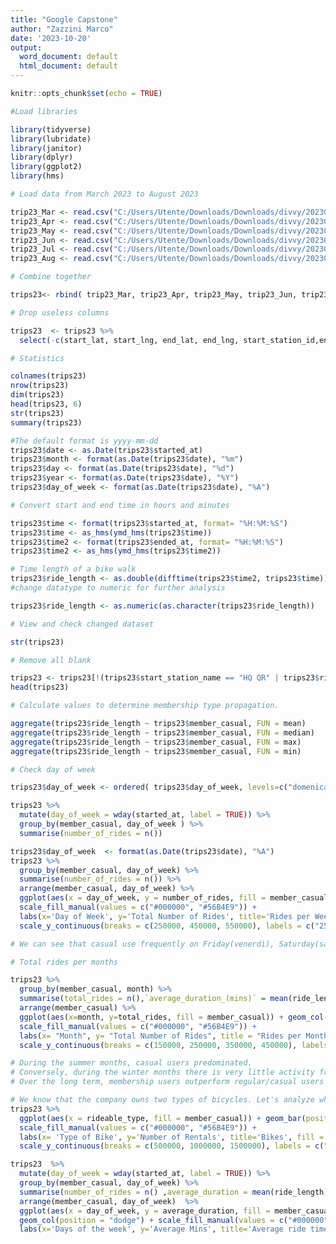 ---
title: "Google Capstone"
author: "Zazzini Marco"
date: '2023-10-20'
output:
  word_document: default
  html_document: default
---

```{r setup, include=FALSE}
knitr::opts_chunk$set(echo = TRUE)

#Load libraries 

library(tidyverse)
library(lubridate)
library(janitor)
library(dplyr)
library(ggplot2)
library(hms)

```

```{r}

# Load data from March 2023 to August 2023

trip23_Mar <- read.csv("C:/Users/Utente/Downloads/Downloads/divvy/202302-divvy-tripdata.csv") 
trip23_Apr <- read.csv("C:/Users/Utente/Downloads/Downloads/divvy/202303-divvy-tripdata.csv")
trip23_May <- read.csv("C:/Users/Utente/Downloads/Downloads/divvy/202304-divvy-tripdata.csv")
trip23_Jun <- read.csv("C:/Users/Utente/Downloads/Downloads/divvy/202305-divvy-tripdata.csv")
trip23_Jul <- read.csv("C:/Users/Utente/Downloads/Downloads/divvy/202306-divvy-tripdata.csv")
trip23_Aug <- read.csv("C:/Users/Utente/Downloads/Downloads/divvy/202307-divvy-tripdata.csv")
```

```{r}
# Combine together

trips23<- rbind( trip23_Mar, trip23_Apr, trip23_May, trip23_Jun, trip23_Jul, trip23_Aug)
```

```{r}
# Drop useless columns

trips23  <- trips23 %>%  
  select(-c(start_lat, start_lng, end_lat, end_lng, start_station_id,end_station_id, end_station_name))

```

```{r}
# Statistics

colnames(trips23)  
nrow(trips23)  
dim(trips23)  
head(trips23, 6)  
str(trips23)  
summary(trips23) 
```

```{r}

#The default format is yyyy-mm-dd
trips23$date <- as.Date(trips23$started_at)
trips23$month <- format(as.Date(trips23$date), "%m")
trips23$day <- format(as.Date(trips23$date), "%d")
trips23$year <- format(as.Date(trips23$date), "%Y")
trips23$day_of_week <- format(as.Date(trips23$date), "%A")
```


```{r}
# Convert start and end time in hours and minutes

trips23$time <- format(trips23$started_at, format= "%H:%M:%S")
trips23$time <- as_hms(ymd_hms(trips23$time))
trips23$time2 <- format(trips23$ended_at, format= "%H:%M:%S")
trips23$time2 <- as_hms(ymd_hms(trips23$time2))
```


```{r}
# Time length of a bike walk
trips23$ride_length <- as.double(difftime(trips23$time2, trips23$time))/60
#change datatype to numeric for further analysis

trips23$ride_length <- as.numeric(as.character(trips23$ride_length))
```

```{r}
# View and check changed dataset

str(trips23)
```

```{r}
# Remove all blank 

trips23 <- trips23[!(trips23$start_station_name == "HQ QR" | trips23$ride_length<0),]
head(trips23)
```

```{r}
# Calculate values to determine membership type propagation.

aggregate(trips23$ride_length ~ trips23$member_casual, FUN = mean)
aggregate(trips23$ride_length ~ trips23$member_casual, FUN = median)
aggregate(trips23$ride_length ~ trips23$member_casual, FUN = max)
aggregate(trips23$ride_length ~ trips23$member_casual, FUN = min)
```

```{r}
# Check day of week

trips23$day_of_week <- ordered( trips23$day_of_week, levels=c("domenica", "lunedì", "martedì", "mercoledì", "giovedì", "venerdì", "sabato"))

```

```{r}
trips23 %>% 
  mutate(day_of_week = wday(started_at, label = TRUE)) %>%  
  group_by(member_casual, day_of_week ) %>%  
  summarise(number_of_rides = n())
```

```{r}
trips23$day_of_week  <- format(as.Date(trips23$date), "%A")
trips23 %>%                              
  group_by(member_casual, day_of_week) %>% 
  summarise(number_of_rides = n()) %>% 
  arrange(member_casual, day_of_week) %>%
  ggplot(aes(x = day_of_week, y = number_of_rides, fill = member_casual)) + geom_col(position = "dodge") +
  scale_fill_manual(values = c("#000000", "#56B4E9")) + 
  labs(x='Day of Week', y='Total Number of Rides', title='Rides per Week', fill = 'Membership') + 
  scale_y_continuous(breaks = c(250000, 450000, 550000), labels = c("250K", "450K", "550K"))

# We can see that casual use frequently on Friday(venerdì), Saturday(sabato) and Sunday(domenica), and users who own a membership use on average more throughout the week

```

```{r}

# Total rides per months

trips23 %>%  
  group_by(member_casual, month) %>%  
  summarise(total_rides = n(),`average_duration_(mins)` = mean(ride_length)) %>% 
  arrange(member_casual) %>% 
  ggplot(aes(x=month, y=total_rides, fill = member_casual)) + geom_col(position = "dodge") + 
  scale_fill_manual(values = c("#000000", "#56B4E9")) +
  labs(x= "Month", y= "Total Number of Rides", title = "Rides per Month", fill = "Membership") + 
  scale_y_continuous(breaks = c(150000, 250000, 350000, 450000), labels = c("150K", "250K", "350K", "450K")) + theme(axis.text.x = element_text(angle = 45))

# During the summer months, casual users predominated.
# Conversely, during the winter months there is very little activity from regular users.
# Over the long term, membership users outperform regular/casual users

```

```{r}
# We know that the company owns two types of bicycles. Let's analyze which type is used more often
trips23 %>%    
  ggplot(aes(x = rideable_type, fill = member_casual)) + geom_bar(position = "dodge") + 
  scale_fill_manual(values = c("#000000", "#56B4E9")) +
  labs(x= 'Type of Bike', y='Number of Rentals', title='Bikes', fill = 'Membership') +
  scale_y_continuous(breaks = c(500000, 1000000, 1500000), labels = c("500K", "1Mil", "1.5Mil"))
```

```{r}
trips23  %>%       
  mutate(day_of_week = wday(started_at, label = TRUE)) %>%  
  group_by(member_casual, day_of_week) %>% 
  summarise(number_of_rides = n() ,average_duration = mean(ride_length)) %>% 
  arrange(member_casual, day_of_week)  %>% 
  ggplot(aes(x = day_of_week, y = average_duration, fill = member_casual)) +
  geom_col(position = "dodge") + scale_fill_manual(values = c("#000000", "#56B4E9")) +
  labs(x='Days of the week', y='Average Mins', title='Average ride time', fill='Membership')
```









































